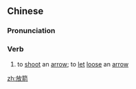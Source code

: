 ==Chinese==
{{zh-forms}}

===Pronunciation===
{{zh-pron
|m=fàngjiàn
|cat=v
}}

===Verb===
{{zh-verb}}

# to [[shoot]] an [[arrow]]; to [[let]] [[loose]] an [[arrow]]

[[zh:放箭]]